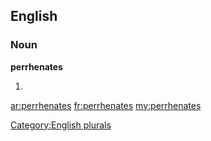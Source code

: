==English==

===Noun===
'''perrhenates'''

# {{plural of|[[perrhenate]]}}

[[Category:English plurals]]

[[ar:perrhenates]]
[[fr:perrhenates]]
[[my:perrhenates]]